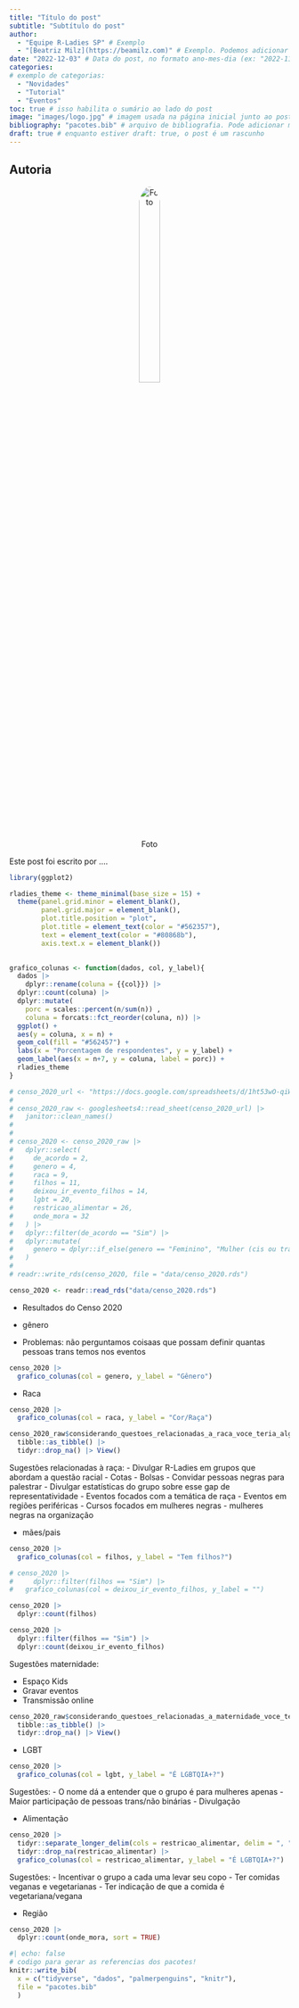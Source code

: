 ```yaml
---
title: "Título do post"
subtitle: "Subtítulo do post"
author: 
  - "Equipe R-Ladies SP" # Exemplo
  - "[Beatriz Milz](https://beamilz.com)" # Exemplo. Podemos adicionar o nome e um link com Markdown, usando o formato: "[NOME](https://link.com)"
date: "2022-12-03" # Data do post, no formato ano-mes-dia (ex: "2022-11-24")
categories: 
# exemplo de categorias:
  - "Novidades"
  - "Tutorial"
  - "Eventos"
toc: true # isso habilita o sumário ao lado do post
image: "images/logo.jpg" # imagem usada na página inicial junto ao post
bibliography: "pacotes.bib" # arquivo de bibliografia. Pode adicionar mais arquivos!
draft: true # enquanto estiver draft: true, o post é um rascunho
---
```


::: {.callout-note collapse="false"}
## Autoria

<center>

![Foto](https://url_para_sua_foto.jpg){style="width: 30%; border-radius: 50%;"}

[<i class="bi bi-house-fill"></i>](https://) [<i class="fab fa-github"></i>](https://github.com/USER) [<i class="fab fa-linkedin"></i>](https://www.linkedin.com/in/USER/) [<i class="fab fa-instagram"></i>](https://www.instagram.com/USER/)

</center>

Este post foi escrito por ....
:::

```r

library(ggplot2)

rladies_theme <- theme_minimal(base_size = 15) +
  theme(panel.grid.minor = element_blank(),
        panel.grid.major = element_blank(),
        plot.title.position = "plot",
        plot.title = element_text(color = "#562357"),
        text = element_text(color = "#80868b"),
        axis.text.x = element_blank()) 
  

grafico_colunas <- function(dados, col, y_label){
  dados |> 
    dplyr::rename(coluna = {{col}}) |> 
  dplyr::count(coluna) |> 
  dplyr::mutate(
    porc = scales::percent(n/sum(n)) ,
    coluna = forcats::fct_reorder(coluna, n)) |>
  ggplot() +
  aes(y = coluna, x = n) +
  geom_col(fill = "#562457") +
  labs(x = "Porcentagem de respondentes", y = y_label) +
  geom_label(aes(x = n+7, y = coluna, label = porc)) +
  rladies_theme
}
```

```r
# censo_2020_url <- "https://docs.google.com/spreadsheets/d/1ht53wO-qiWsrF3zLIn6DaENNLLjQGqleZL6E6g0lMTc/edit?resourcekey#gid=861397353"
# 
# censo_2020_raw <- googlesheets4::read_sheet(censo_2020_url) |>
#   janitor::clean_names()
# 
# 
# censo_2020 <- censo_2020_raw |> 
#   dplyr::select(
#     de_acordo = 2,
#     genero = 4,
#     raca = 9,
#     filhos = 11,
#     deixou_ir_evento_filhos = 14,
#     lgbt = 20,
#     restricao_alimentar = 26,
#     onde_mora = 32
#   ) |> 
#   dplyr::filter(de_acordo == "Sim") |> 
#   dplyr::mutate(
#     genero = dplyr::if_else(genero == "Feminino", "Mulher (cis ou trans)", genero)
#   )
# 
# readr::write_rds(censo_2020, file = "data/censo_2020.rds")

censo_2020 <- readr::read_rds("data/censo_2020.rds")

```

-   Resultados do Censo 2020

-   gênero

-   Problemas: não perguntamos coisaas que possam definir quantas pessoas trans temos nos eventos

```r
censo_2020 |>
  grafico_colunas(col = genero, y_label = "Gênero")
```

-   Raca

```r
censo_2020 |>
  grafico_colunas(col = raca, y_label = "Cor/Raça")
```

```r
censo_2020_raw$considerando_questoes_relacionadas_a_raca_voce_teria_alguma_sugestao_para_que_as_r_ladies_sejam_mais_inclusivas |>
  tibble::as_tibble() |>
  tidyr::drop_na() |> View()
```

Sugestões relacionadas à raça: - Divulgar R-Ladies em grupos que abordam a questão racial - Cotas - Bolsas - Convidar pessoas negras para palestrar - Divulgar estatísticas do grupo sobre esse gap de representatividade - Eventos focados com a temática de raça - Eventos em regiões periféricas - Cursos focados em mulheres negras - mulheres negras na organização

-   mães/pais

```r
censo_2020 |>
  grafico_colunas(col = filhos, y_label = "Tem filhos?")

# censo_2020 |>
#     dplyr::filter(filhos == "Sim") |> 
#   grafico_colunas(col = deixou_ir_evento_filhos, y_label = "")
```

```r
censo_2020 |> 
  dplyr::count(filhos)

censo_2020 |> 
  dplyr::filter(filhos == "Sim") |> 
  dplyr::count(deixou_ir_evento_filhos)
```

Sugestões maternidade:

-   Espaço Kids
-   Gravar eventos
-   Transmissão online

```r
censo_2020_raw$considerando_questoes_relacionadas_a_maternidade_voce_teria_alguma_sugestao_para_que_as_r_ladies_sejam_mais_inclusivas |>
  tibble::as_tibble() |>
  tidyr::drop_na() |> View()
```

-   LGBT

```r
censo_2020 |> 
  grafico_colunas(col = lgbt, y_label = "É LGBTQIA+?")
```

Sugestões: - O nome dá a entender que o grupo é para mulheres apenas - Maior participação de pessoas trans/não binárias - Divulgação

-   Alimentação

```r
censo_2020 |> 
  tidyr::separate_longer_delim(cols = restricao_alimentar, delim = ", ") |> 
  tidyr::drop_na(restricao_alimentar) |> 
  grafico_colunas(col = restricao_alimentar, y_label = "É LGBTQIA+?")
```

Sugestões: - Incentivar o grupo a cada uma levar seu copo - Ter comidas veganas e vegetarianas - Ter indicação de que a comida é vegetariana/vegana

-   Região

```r
censo_2020 |> 
  dplyr::count(onde_mora, sort = TRUE) 
```

```r
#| echo: false
# codigo para gerar as referencias dos pacotes!
knitr::write_bib(
  x = c("tidyverse", "dados", "palmerpenguins", "knitr"),
  file = "pacotes.bib"
  )
```

<!-- inicio font awesome -->

```{=html}
<script src="https://kit.fontawesome.com/1f72d6921a.js" crossorigin="anonymous"></script>
```
<!-- final font awesome -->
